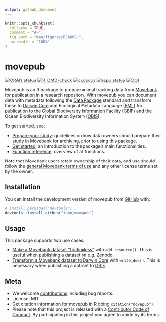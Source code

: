 ```yaml
---
output: github_document
---
```


<!-- README.md is generated from README.Rmd. Please edit that file -->

```r
knitr::opts_chunk$set(
  collapse = TRUE,
  comment = "#>",
  fig.path = "man/figures/README-",
  out.width = "100%"
)
```

# movepub

<!-- badges: start -->
[![CRAN status](https://www.r-pkg.org/badges/version/movepub)](https://CRAN.R-project.org/package=movepub)
[![R-CMD-check](https://github.com/inbo/movepub/actions/workflows/R-CMD-check.yaml/badge.svg)](https://github.com/inbo/movepub/actions/workflows/R-CMD-check.yaml)
[![codecov](https://codecov.io/gh/inbo/movepub/branch/main/graph/badge.svg)](https://app.codecov.io/gh/inbo/movepub/)
[![repo status](https://www.repostatus.org/badges/latest/active.svg)](https://www.repostatus.org/#active)
[![DOI](https://zenodo.org/badge/DOI/10.5281/zenodo.15017582.svg)](https://doi.org/10.5281/zenodo.15017582)
<!-- badges: end -->

Movepub is an R package to prepare animal tracking data from [Movebank](https://movebank.org) for publication in a research repository. With movepub you can document data with metadata following the [Data Package](https://specs.frictionlessdata.io/) standard and transform these to [Darwin Core](https://dwc.tdwg.org) and Ecological Metadata Language ([EML](https://eml.ecoinformatics.org/)) for publication to the Global Biodiversity Information Facility ([GBIF](https://www.gbif.org)) and the Ocean Biodiversity Information System ([OBIS](https://obis.org)).

To get started, see:

- [Prepare your study](https://www.movebank.org/cms/movebank-content/archiving-movebank#general_best_practice_tips): guidelines on how data owners should prepare their study in Movebank for archiving, prior to using this package.
- [Get started](https://inbo.github.io/movepub/articles/movepub.html): an introduction to the package’s main functionalities.
- [Function reference](https://inbo.github.io/movepub/reference/index.html): overview of all functions.

Note that Movebank users retain ownership of their data, and use should follow the [general Movebank terms of use](https://www.movebank.org/cms/movebank-content/general-movebank-terms-of-use) and any other license terms set by the owner.

## Installation

You can install the development version of movepub from [GitHub](https://github.com/) with:

```r
# install.packages("devtools")
devtools::install_github("inbo/movepub")
```

## Usage

This package supports two use cases:

- [Make a Movebank dataset "frictionless"](https://inbo.github.io/movepub/articles/movepub.html#frictionless) with `add_resource()`. This is useful when publishing a dataset on e.g. [Zenodo](https://zenodo.org).
- [Transform a Movebank dataset to Darwin Core](https://inbo.github.io/movepub/articles/movepub.html#dwc) with `write_dwc()`. This is necessary when publishing a dataset to [GBIF](https://www.gbif.org).

## Meta

- We welcome [contributions](.github/CONTRIBUTING.md) including bug reports.
- License: MIT
- Get citation information for movepub in R doing `citation("movepub")`.
- Please note that this project is released with a [Contributor Code of Conduct](.github/CODE_OF_CONDUCT.md). By participating in this project you agree to abide by its terms.
